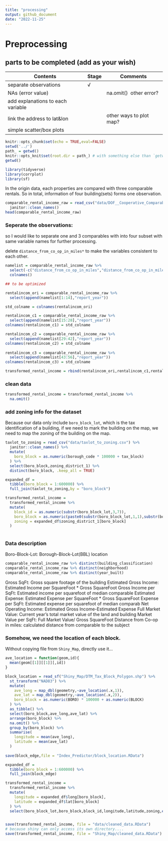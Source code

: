 ```yaml
---
title: "processing"
output: github_document
date: "2022-11-25"
---
```

# Preprocessing

## parts to be completed (add as your wish)

| Contents                          | Stage | Comments                |
| --------------------------------- | ----- | ----------------------- |
| separate observations             | √     |                         |
| NAs (error value)                 |       | na.omit()  other error? |
| add explanations to each variable |       |                         |
| link the address to lat&lon       |       | other ways to plot map? |
| simple scatter/box plots          |       |                         |

```r
knitr::opts_chunk$set(echo = TRUE,eval=FALSE)
setwd('../')
path_ = getwd()
knitr::opts_knit$set(root.dir = path_) # with something else than `getwd()`
getwd()

```


```r
library(tidyverse)
library(corrplot)
library(sf)

```
In the origin data, each properties are compared with three comparable rentals.
So in total, information of four building(sets) forms one observation.


```r
comparable_rental_income_raw = read_csv("data/DOF__Cooperative_Comparable_Rental_Income__Citywide.csv") %>%
  janitor::clean_names()
head(comparable_rental_income_raw)

```

### Seperate the observations:

so I would like to separate one and 3 comparables with into four subset with same variable names for further processing.

delete `distance_from_co_op_in_miles*` to make the variables consistent to each other.

```r
namelist = comparable_rental_income_raw %>%
  select(-c("distance_from_co_op_in_miles","distance_from_co_op_in_miles_1","distance_from_co_op_in_miles_2")) %>%
  colnames()

## to be optimized 

rentalincom_ori = comparable_rental_income_raw %>%
  select(append(namelist[1:14],"report_year"))

std_colname = colnames(rentalincom_ori)

rentalincom_c1 = comparable_rental_income_raw %>%
  select(append(namelist[15:28],"report_year"))
colnames(rentalincom_c1) = std_colname

rentalincom_c2 = comparable_rental_income_raw %>%
  select(append(namelist[29:42],"report_year"))
colnames(rentalincom_c2) = std_colname
  
rentalincom_c3 = comparable_rental_income_raw %>%
  select(append(namelist[43:56],"report_year"))
colnames(rentalincom_c3) = std_colname

transformed_rental_income = rbind(rentalincom_ori,rentalincom_c1,rentalincom_c2,rentalincom_c3)
```

### clean data 

```r
transformed_rental_income = transformed_rental_income %>% 
  na.omit() 
```

### add zoning info for the dataset
Because our data only include `boro_block_lot`, which is the tax identification of a building, if we need to mark the building on the map, we need to map the zoning of the building on the map.
```r
taxlot_to_zoning = read_csv("data/taxlot_to_zoning.csv") %>%
  janitor::clean_names() %>%
  mutate(
    boro_block = as.numeric(borough_code * 100000 + tax_block)
  ) %>%
  select(boro_block,zoning_district_1) %>%
  distinct(boro_block, .keep_all = TRUE)

expanded_df = 
  tibble(boro_block = 1:600000) %>%
  full_join(taxlot_to_zoning,by = "boro_block")

transformed_rental_income =
  transformed_rental_income %>%
  mutate(
    block_id = as.numeric(substr(boro_block_lot,3,7)),
    boro_block = as.numeric(paste0(substr(boro_block_lot,1,1),substr(boro_block_lot,3,7))),
    zoning = expanded_df$zoning_district_1[boro_block]
  )
  
```


### Data description

Boro-Block-Lot: Borough-Block-Lot(BBL) location

```r
comparable_rental_income_raw %>% distinct(building_classification)
comparable_rental_income_raw %>% distinct(neighborhood)
comparable_rental_income_raw %>% distinct(year_built)
```

Gross SqFt: Gross square footage of the building
Estimated Gross Income: Estimated Income per SquareFoot * Gross SquareFoot
Gross Income per SqFt: Estimated income per squarefoot of median comparable
Estimated Expense: Estimated Expense per SquareFoot * Gross SquareFoot
Expense per SqFt: Estimated expense per squarefoot of median comparab
Net Operating Income: Estimated Gross Income-Estimated Expense
Full Market Value: Current year’s total market value of the land and building
Market Value per SqFt: Full Market Value/ Gross SquareFoot
Distance from Co-op in miles: calculated distance from comparable to the subject

### Somehow, we need the location of each block.
Without copying file from `Shiny_Map`, directly use it...
```r
ave_location = function(geom,id){
  mean(geom[[1]][[1]][,id])
}

block_location = read_sf("Shiny_Map/DTM_Tax_Block_Polygon.shp") %>%
  st_transform("NAD83") %>%
  mutate(
    ave_long = map_dbl(geometry,~ave_location(.x,1)),
    ave_lat = map_dbl(geometry,~ave_location(.x,2)),
    boro_block = as.numeric(BORO) * 100000 + as.numeric(BLOCK)
  ) %>%
  as_tibble() %>%
  select(boro_block,ave_long,ave_lat) %>%
  arrange(boro_block) %>%
  na.omit() %>%
  group_by(boro_block) %>%
  summarise(
    longitude = mean(ave_long),
    latitude = mean(ave_lat)
  )
  
save(block_edge,file = "Index_Predictor/block_location.RData")

expanded_df = 
  tibble(boro_block = 1:600000) %>%
  full_join(block_edge)

transformed_rental_income =
  transformed_rental_income %>%
  mutate(
    longitude = expanded_df$long[boro_block],
    latitude = expanded_df$lat[boro_block]
  ) %>%
  select(boro_block_lot,boro_block,block_id,longitude,latitude,zoning,everything())


save(transformed_rental_income, file = "data/cleaned_data.RData")
# because shiny can only access its own directory....
save(transformed_rental_income, file = "Shiny_Map/cleaned_data.RData")

```


